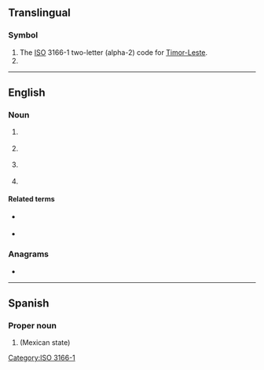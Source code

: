 {{also|tl|Tl|.tl}}
==Translingual==

===Symbol===
{{head|mul|symbol}}

# The [[ISO]] 3166-1 two-letter (alpha-2) code for [[Timor-Leste]].
# {{SI-unit-abb|tera|liter|litre|[[volume]]}}

[[Category:ISO 3166-1]]

----

==English==

===Noun===
{{en-noun}}

# {{lb|en|linguistics}} {{initialism of|lang=en|target language}}
# {{lb|en|informal}} {{abbreviation of|lang=en|translator}}
# {{lb|en|informal}} {{abbreviation of|lang=en|translation}}
# {{abbreviation of|lang=en|[[team]] [[leader]]}}

====Related terms====
* {{sense|translation}} {{l|en|MTL}} {{qualifier|machine translation}}
* {{sense|translation}} {{l|en|TLN}} {{qualifier|translation note / translator's note}}

===Anagrams===
* {{anagrams|en|a=lt|LT|Lt|Lt.}}

----

==Spanish==

===Proper noun===
{{es-proper noun}}

# {{abbreviation of|Tlaxcala|lang=es|nodot=1}} (Mexican state)